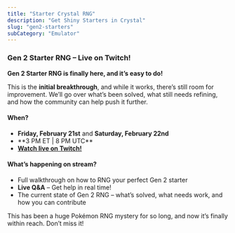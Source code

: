 ```yaml
---
title: "Starter Crystal RNG"
description: "Get Shiny Starters in Crystal"
slug: "gen2-starters"
subCategory: "Emulator"
---
```


### Gen 2 Starter RNG – Live on Twitch!

**Gen 2 Starter RNG is finally here, and it’s easy to do!**

This is the **initial breakthrough**, and while it works, there’s still room for improvement. We’ll go over what’s been solved, what still needs refining, and how the community can help push it further.

#### When?

- **Friday, February 21st** and **Saturday, February 22nd**
- <Flex align="center" gap={16}>
    **3 PM ET | 8 PM UTC**
    <Countdown date="2025-02-21T20:00:00Z" />
  </Flex>
- **[Watch live on Twitch!](https://www.twitch.tv/zaksabeastdev)**

<YouTubeVideo src="https://www.youtube.com/embed/Cc1i9YIpWog" />

#### What’s happening on stream?

- Full walkthrough on how to RNG your perfect Gen 2 starter
- **Live Q&A** – Get help in real time!
- The current state of Gen 2 RNG – what’s solved, what needs work, and how you can contribute

This has been a huge Pokémon RNG mystery for so long, and now it’s finally within reach. Don’t miss it!
